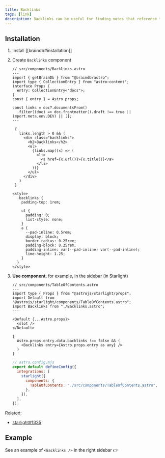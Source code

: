 ```yaml
---
title: Backlinks
tags: [link]
description: Backlinks can be useful for finding notes that reference the note you are currently reading
---
```


## Installation


<Steps>

1. Install [[braindb#installation]]

2. Create `Backlinks` component

   ```astro
   // src/components/Backlinks.astro
   ---
   import { getBrainDb } from "@braindb/astro";
   import type { CollectionEntry } from "astro:content";
   interface Props {
     entry: CollectionEntry<"docs">;
   }
   const { entry } = Astro.props;

   const links = doc?.documentsFrom()
     .filter((doc) => doc.frontmatter().draft !== true || import.meta.env.DEV) || [];
   ---

    {
      links.length > 0 && (
        <div class="backlinks">
          <h2>Backlinks</h2>
          <ul>
            {links.map((x) => (
              <li>
                <a href={x.url()}>{x.title()}</a>
              </li>
            ))}
          </ul>
        </div>
      )
    }

   <style>
     .backlinks {
       padding-top: 1rem;

       ul {
         padding: 0;
         list-style: none;
       }
       a {
         --pad-inline: 0.5rem;
         display: block;
         border-radius: 0.25rem;
         padding-block: 0.25rem;
         padding-inline: var(--pad-inline) var(--pad-inline);
         line-height: 1.25;
       }
     }
   </style>
   ```

3. **Use component**, for example, in the sidebar (in Starlight)

   ```astro
   // src/components/TableOfContents.astro
   ---
   import type { Props } from "@astrojs/starlight/props";
   import Default from "@astrojs/starlight/components/TableOfContents.astro";
   import Backlinks from "./Backlinks.astro";
   ---

   <Default {...Astro.props}>
     <slot />
   </Default>

   {
     Astro.props.entry.data.backlinks !== false && (
       <Backlinks entry={Astro.props.entry as any} />
     )
   }
   ```

   ```js {6}
   // astro.config.mjs
   export default defineConfig({
     integrations: [
       starlight({
         components: {
           TableOfContents: "./src/components/TableOfContents.astro",
         },
       }),
     ],
   });
   ```

</Steps>

Related:

- [starlight#1335](https://github.com/withastro/starlight/discussions/1335)

## Example

See an example of `<Backlinks />` in the right sidebar 👉
